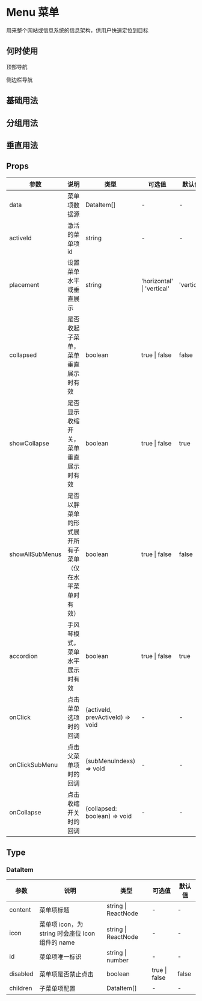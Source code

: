 # Menu 菜单

用来整个网站或信息系统的信息架构，供用户快速定位到目标

## 何时使用

顶部导航

侧边栏导航

## 基础用法


<DemoRow />

## 分组用法


<DemoFat />

## 垂直用法


<DemoVertical />

## Props

| 参数            | 说明                                                   | 类型                             | 可选值                     | 默认值     |
| --------------- | ------------------------------------------------------ | -------------------------------- | -------------------------- | ---------- |
| data            | 菜单项数据源                                           | DataItem[]                       | -                          | -          |
| activeId        | 激活的菜单项 id                                        | string                           | -                          | -          |
| placement       | 设置菜单水平或垂直展示                                 | string                           | 'horizontal' \| 'vertical' | 'vertical' |
| collapsed       | 是否收起子菜单，菜单垂直展示时有效                     | boolean                          | true \| false              | false      |
| showCollapse    | 是否显示收缩开关，菜单垂直展示时有效                   | boolean                          | true \| false              | true       |
| showAllSubMenus | 是否以胖菜单的形式展开所有子菜单（仅在水平菜单时有效） | boolean                          | true \| false              | false      |
| accordion       | 手风琴模式，菜单水平展示时有效                         | boolean                          | true \| false              | true       |
| onClick         | 点击菜单选项时的回调                                   | (activeId, prevActiveId) => void | -                          | -          |
| onClickSubMenu  | 点击父菜单项时的回调                                   | (subMenuIndexs) => void          | -                          | -          |
| onCollapse      | 点击收缩开关时的回调                                   | (collapsed: boolean) => void     | -                          | -          |

## Type

### DataItem

| 参数     | 说明                                             | 类型                | 可选值        | 默认值 |
| -------- | ------------------------------------------------ | ------------------- | ------------- | ------ |
| content  | 菜单项标题                                       | string \| ReactNode | -             | -      |
| icon     | 菜单项 icon，为 string 时会座位 Icon 组件的 name | string \| ReactNode | -             | -      |
| id       | 菜单项唯一标识                                   | string \| number    | -             | -      |
| disabled | 菜单项是否禁止点击                               | boolean             | true \| false | false  |
| children | 子菜单项配置                                     | DataItem[]          | -             | -      |
